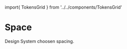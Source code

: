 import{ TokensGrid } from '../../components/TokensGrid'


<Meta title='Tokens/Space'/>


# Space

Design System choosen spacing.


<TokensGrid  tokens={space} hasRemValue/>
